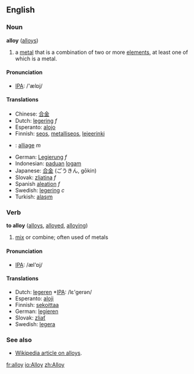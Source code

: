 ==English==
===Noun===
'''alloy''' ([[alloys]])

#a [[metal]] that is a combination of two or more [[element]]s, at least one of which is a metal. 

==== Pronunciation ====
*[[w:IPA|IPA]]: /'ælɒj/

====Translations====
*Chinese: [[合金]]
*Dutch: [[legering]] ''f''
*Esperanto: [[alojo]]
*Finnish: [[seos]], [[metalliseos]], [[lejeerinki]]
*{{fr}}: [[alliage]] ''m''
*German: [[Legierung]] ''f''
*Indonesian: [[padu|paduan]] [[logam]]
*Japanese: [[合金]] (ごうきん, gōkin)
*Slovak: [[zliatina]] ''f''
*Spanish [[aleation]] ''f''
*Swedish: [[legering]] ''c''
*Turkish: [[alaşım]]

===Verb===
'''to alloy''' ([[alloys]], [[alloyed]], [[alloying]])

# [[mix]] or combine; often used of metals

====Pronunciation====
*[[w:IPA|IPA]]: /æl'ɒj/

====Translations====
*Dutch: [[legeren]] *[[w:IPA|IPA]]: /lε'gerən/
*Esperanto: [[aloji]]
*Finnish: [[sekoittaa]]
*German: [[legieren]]
*Slovak: [[zliať]]
*Swedish: [[legera]]

===See also===
*[[w:alloy|Wikipedia article on alloys]].

[[fr:alloy]]
[[io:Alloy]]
[[zh:Alloy]]